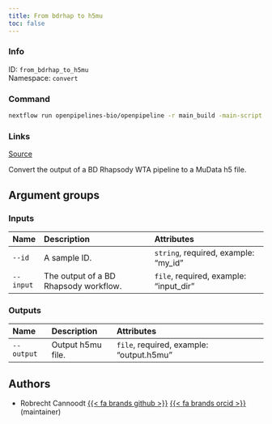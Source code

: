 ```yaml
---
title: From bdrhap to h5mu
toc: false
---
```


::: {.column-margin}

### Info

ID: `from_bdrhap_to_h5mu`  
Namespace: `convert`

### Command

```bash
nextflow run openpipelines-bio/openpipeline -r main_build -main-script target/nextflow/convert/from_bdrhap_to_h5mu/main.nf --help
```

### Links
[Source](https://github.com/openpipelines-bio/openpipeline/blob/main/src/convert/from_bdrhap_to_h5mu){.btn-action .btn-sm .btn-info .btn role="button"}
:::

Convert the output of a BD Rhapsody WTA pipeline to a MuData h5 file.


## Argument groups

### Inputs



|Name      |Description                           |Attributes                             |
|:---------|:-------------------------------------|:--------------------------------------|
|`--id`    |A sample ID.                          |`string`, required, example: "my_id"   |
|`--input` |The output of a BD Rhapsody workflow. |`file`, required, example: "input_dir" |

### Outputs



|Name       |Description       |Attributes                               |
|:----------|:-----------------|:----------------------------------------|
|`--output` |Output h5mu file. |`file`, required, example: "output.h5mu" |

## Authors

 * Robrecht Cannoodt [{{< fa brands github >}}](https://github.com/rcannood) [{{< fa brands orcid >}}](https://orcid.org/0000-0003-3641-729X) (maintainer)

